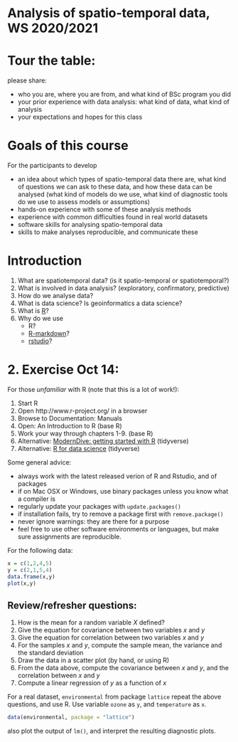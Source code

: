 # Analysis of spatio-temporal data, WS 2020/2021

# Tour the table:

please share:

* who you are, where you are from, and what kind of BSc program you did
* your prior experience with data analysis: what kind of data, what kind of analysis
* your expectations and hopes for this class

# Goals of this course

For the participants to develop

* an idea about which types of spatio-temporal data there are, what kind of questions we can ask to these data, and how these data can be analysed (what kind of models do we use, what kind of diagnostic tools do we use to assess models or assumptions)
* hands-on experience with some of these analysis methods
* experience with common difficulties found in real world datasets
* software skills for analysing spatio-temporal data
* skills to make analyses reproducible, and communicate these

# Introduction

1. What are spatiotemporal data? (is it spatio-temporal or spatiotemporal?)
1. What is involved in data analysis? (exploratory, confirmatory, predictive)
1. How do we analyse data?
1. What is data science? Is geoinformatics a data science?
1. What is [R](https://www.r-project.org/)? 
1. Why do we use 
    - R?
    - [R-markdown](http://rmarkdown.rstudio.com/)?
	- [rstudio](http://rstudio.com/)?

# 2. Exercise Oct 14:

For those *unfamiliar* with R (note that this is a lot of work!):

1. Start R
1. Open http://www.r-project.org/ in a browser
1. Browse to Documentation: Manuals
1. Open: An Introduction to R (base R)
1. Work your way through chapters 1-9. (base R)
1. Alternative: [ModernDive: getting started with R](https://moderndive.com/1-getting-started.html) (tidyverse)
1. Alternative: [R for data science](http://r4ds.had.co.nz/) (tidyverse)


Some general advice:

* always work with the latest released verion of R and Rstudio, and of packages
* if on Mac OSX or Windows, use binary packages unless you know what a compiler is
* regularly update your packages with `update.packages()`
* if installation fails, try to remove a package first with `remove.package()`
* never ignore warnings: they are there for a purpose
* feel free to use other software environments or languages, but make sure assignments are reproducible.

For the following data:

```r
x = c(1,2,4,5)
y = c(2,1,5,4)
data.frame(x,y)
plot(x,y)
```

## Review/refresher questions:

1. How is the mean for a random variable $X$ defined?
1. Give the equation for covariance between two variables $x$ and $y$
1. Give the equation for correlation between two variables $x$ and $y$
1. For the samples $x$ and $y$, compute the sample mean, the variance and the standard deviation 
1. Draw the data in a scatter plot (by hand, or using R)
1. From the data above, compute the covariance between $x$ and $y$, and the correlation between $x$ and $y$
1. Compute a linear regression of $y$ as a function of $x$

For a real dataset, `environmental` from package `lattice` repeat the above questions, and use R. Use variable
`ozone` as `y`, and `temperature` as `x`.

```r
data(environmental, package = "lattice")
```
also plot the output of `lm()`, and interpret the resulting diagnostic plots.

